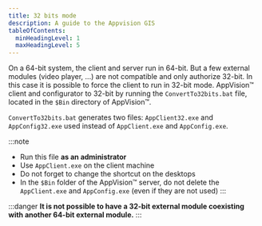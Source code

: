 ```yaml
---
title: 32 bits mode
description: A guide to the Appvision GIS
tableOfContents:
  minHeadingLevel: 1
  maxHeadingLevel: 5
---
```



On a 64-bit system, the client and server run in 64-bit. But a few external modules (video player, ...) are not compatible and only authorize 32-bit. In this case it is possible to force the client to run in 32-bit mode. AppVision™ client and configurator to 32-bit by running the `ConvertTo32bits.bat` file, located in the `$Bin` directory of AppVision™.

`ConvertTo32bits.bat` generates two files: `AppClient32.exe` and `AppConfig32.exe` used instead of `AppClient.exe` and `AppConfig.exe`.

:::note
- Run this file **as an administrator**
- Use `AppClient.exe` on the client machine
- Do not forget to change the shortcut on the desktops
- In the `$Bin` folder of the AppVision™ server, do not delete the `AppClient.exe` and `AppConfig.exe` (even if they are not used)
:::

:::danger
**It is not possible to have a 32-bit external module coexisting with another 64-bit external module.**
:::
